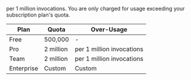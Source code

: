 <Price price="2" /> per 1 million invocations. You are only charged for usage exceeding your subscription
plan's quota.

| Plan       | Quota     | Over-Usage                                    |
| ---------- | --------- | --------------------------------------------- |
| Free       | 500,000   | -                                             |
| Pro        | 2 million | <Price price="2" /> per 1 million invocations |
| Team       | 2 million | <Price price="2" /> per 1 million invocations |
| Enterprise | Custom    | Custom                                        |
